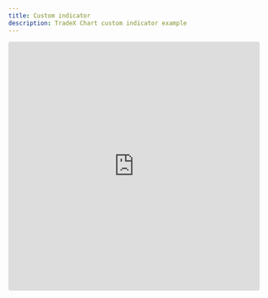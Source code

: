 ```yaml
---
title: Custom indicator
description: TradeX Chart custom indicator example
---
```


<iframe src="https://codesandbox.io/embed/tradex-chart-custom-indicator-5w4jj5?fontsize=14&hidenavigation=1&theme=dark"
     style="width:100%; height:500px; border:0; border-radius: 4px; overflow:hidden;"
     title="TradeX-chart - custom indicator"
     allow="accelerometer; ambient-light-sensor; camera; encrypted-media; geolocation; gyroscope; hid; microphone; midi; payment; usb; vr; xr-spatial-tracking"
     sandbox="allow-forms allow-modals allow-popups allow-presentation allow-same-origin allow-scripts"
   ></iframe>
   